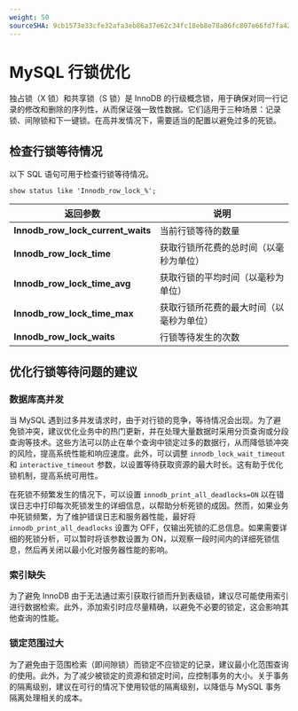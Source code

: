 ```yaml
---
weight: 50
sourceSHA: 9cb1573e33cfe32afa3eb86a37e62c34fc18eb8e78a86fc807e66fd7fa421073
---
```


# MySQL 行锁优化

独占锁（X 锁）和共享锁（S 锁）是 InnoDB 的行级概念锁，用于确保对同一行记录的修改和删除的序列性，从而保证强一致性数据。它们适用于三种场景：记录锁、间隙锁和下一键锁。在高并发情况下，需要适当的配置以避免过多的死锁。

## 检查行锁等待情况

以下 SQL 语句可用于检查行锁等待情况。

```
show status like 'Innodb_row_lock_%';
```

| 返回参数                            | 说明                                                    |
| ----------------------------------- | ------------------------------------------------------- |
| **Innodb\_row\_lock\_current\_waits** | 当前行锁等待的数量                                     |
| **Innodb\_row\_lock\_time**         | 获取行锁所花费的总时间（以毫秒为单位）               |
| **Innodb\_row\_lock\_time\_avg**    | 获取行锁的平均时间（以毫秒为单位）                   |
| **Innodb\_row\_lock\_time\_max**    | 获取行锁所花费的最大时间（以毫秒为单位）             |
| **Innodb\_row\_lock\_waits**        | 行锁等待发生的次数                                     |

## 优化行锁等待问题的建议

### 数据库高并发

当 MySQL 遇到过多并发请求时，由于对行锁的竞争，等待情况会出现。为了避免锁冲突，建议优化业务中的热门更新，并在处理大量数据时采用分页查询或分段查询等技术。这些方法可以防止在单个查询中锁定过多的数据行，从而降低锁冲突的风险，提高系统性能和响应速度。此外，可以调整 `innodb_lock_wait_timeout` 和 `interactive_timeout` 参数，以设置等待获取资源的最大时长。这有助于优化锁机制，提高系统可用性。

在死锁不频繁发生的情况下，可以设置 `innodb_print_all_deadlocks=ON` 以在错误日志中打印每次死锁发生的详细信息，以帮助分析死锁的成因。然而，如果业务中死锁频繁，为了维护错误日志和服务器性能，最好将 `innodb_print_all_deadlocks` 设置为 OFF，仅输出死锁的汇总信息。如果需要详细的死锁分析，可以暂时将该参数设置为 ON，以观察一段时间内的详细死锁信息，然后再关闭以最小化对服务器性能的影响。

### 索引缺失

为了避免 InnoDB 由于无法通过索引获取行锁而升到表级锁，建议尽可能使用索引进行数据检索。此外，添加索引时应尽量精确，以避免不必要的锁定，这会影响其他查询的性能。

### 锁定范围过大

为了避免由于范围检索（即间隙锁）而锁定不应锁定的记录，建议最小化范围查询的使用。此外，为了减少被锁定的资源和锁定时间，应控制事务的大小。关于事务的隔离级别，建议在可行的情况下使用较低的隔离级别，以降低与 MySQL 事务隔离处理相关的成本。
